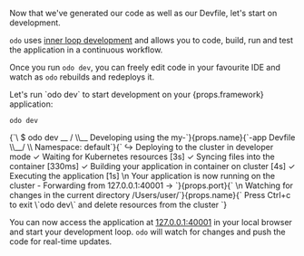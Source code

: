 
<CreatingApp name="nodejs" port="3000" language="javascript" framework="Node.JS"/>

Now that we've generated our code as well as our Devfile, let's start on development.

`odo` uses [inner loop development](/docs/introduction#what-is-inner-loop-and-outer-loop) and allows you to code, 
build, run and test the application in a continuous workflow.

Once you run `odo dev`, you can freely edit code in your favourite IDE and watch as `odo` rebuilds and redeploys it.

<p>Let's run `odo dev` to start development on your <span>{props.framework}</span> application:</p>

```console
odo dev
```

<div>
<CodeBlock language="console">
{`\
$ odo dev
  __
 /  \\__     Developing using the my-`}{props.name}{`-app Devfile
 \\__/  \\    Namespace: default`}<Version/>{`
↪ Deploying to the cluster in developer mode
 ✓  Waiting for Kubernetes resources [3s]
 ✓  Syncing files into the container [330ms]
 ✓  Building your application in container on cluster [4s]
 ✓  Executing the application [1s]
\n
Your application is now running on the cluster
 - Forwarding from 127.0.0.1:40001 -> `}{props.port}{`
\n
Watching for changes in the current directory /Users/user/`}{props.name}{`
Press Ctrl+c to exit \`odo dev\` and delete resources from the cluster
`}
</CodeBlock>
</div>

You can now access the application at [127.0.0.1:40001](http://127.0.0.1:40001) in your local browser and start your development loop. `odo` will watch for changes and push the code for real-time updates.